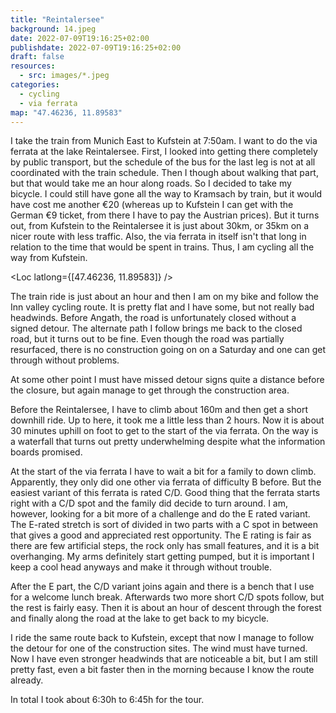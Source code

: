 ```yaml
---
title: "Reintalersee"
background: 14.jpeg
date: 2022-07-09T19:16:25+02:00
publishdate: 2022-07-09T19:16:25+02:00
draft: false
resources:
  - src: images/*.jpeg
categories:
  - cycling
  - via ferrata
map: "47.46236, 11.89583"
---
```


I take the train from Munich East to Kufstein at 7:50am. I want to do the via
ferrata at the lake Reintalersee. First, I looked into getting there completely
by public transport, but the schedule of the bus for the last leg is not at all
coordinated with the train schedule. Then I though about walking that part, but
that would take me an hour along roads. So I decided to take my bicycle. I could
still have gone all the way to Kramsach by train, but it would have cost me
another €20 (whereas up to Kufstein I can get with the German €9 ticket, from
there I have to pay the Austrian prices). But it turns out, from Kufstein to the
Reintalersee it is just about 30km, or 35km on a nicer route with less traffic.
Also, the via ferrata in itself isn't that long in relation to the time that
would be spent in trains. Thus, I am cycling all the way from Kufstein.

<!-- more -->

<Loc latlong={[47.46236, 11.89583]} />

The train ride is just about an hour and then I am on my bike and follow the Inn
valley cycling route. It is pretty flat and I have some, but not really bad
headwinds. Before Angath, the road is unfortunately closed without a signed
detour. The alternate path I follow brings me back to the closed road, but it
turns out to be fine. Even though the road was partially resurfaced, there is no
construction going on on a Saturday and one can get through without problems.

At some other point I must have missed detour signs quite a distance before the
closure, but again manage to get through the construction area.

<Rimg src="2.jpeg" caption="The Inn valley." />

Before the Reintalersee, I have to climb about 160m and then get a short
downhill ride. Up to here, it took me a little less than 2 hours. Now it is
about 30 minutes uphill on foot to get to the start of the via ferrata. On the
way is a waterfall that turns out pretty underwhelming despite what the
information boards promised.

<Rimg src="3.jpeg" caption="The waterfall." />

At the start of the via ferrata I have to wait a bit for a family to down climb.
Apparently, they only did one other via ferrata of difficulty B before. But the
easiest variant of this ferrata is rated C/D. Good thing that the ferrata starts
right with a C/D spot and the family did decide to turn around. I am, however,
looking for a bit more of a challenge and do the E rated variant. The E-rated
stretch is sort of divided in two parts with a C spot in between that gives
a good and appreciated rest opportunity. The E rating is fair as there are few
artificial steps, the rock only has small features, and it is a bit overhanging.
My arms definitely start getting pumped, but it is important I keep a cool head
anyways and make it through without trouble.

<Gallery>
  <Rimg src="5.jpeg" caption="The wall with the via ferrata." />
  <Rimg src="9.jpeg" caption="Looking down the first part of the E crux." />
</Gallery>

<Rimg src="8.jpeg" caption="The second part of the E crux." />

<Rimg src="13.jpeg" caption="Looking down after the hardest part." />

After the E part, the C/D variant joins again and there is a bench that I use
for a welcome lunch break. Afterwards two more short C/D spots follow, but the
rest is fairly easy. Then it is about an hour of descent through the forest and
finally along the road at the lake to get back to my bicycle.

<Rimg src="14.jpeg" caption="View from my lunch spot." />

I ride the same route back to Kufstein, except that now I manage to follow the
detour for one of the construction sites. The wind must have turned. Now I have
even stronger headwinds that are noticeable a bit, but I am still pretty fast,
even a bit faster then in the morning because I know the route already.

<Rimg src="15.jpeg" caption="The Inn valley." />

<Gallery>
  <Rimg src="16.jpeg" alt="The Inn valley." />
  <Rimg src="17.jpeg" caption="The Kufstein castle." />
</Gallery>

In total I took about 6:30h to 6:45h for the tour.
